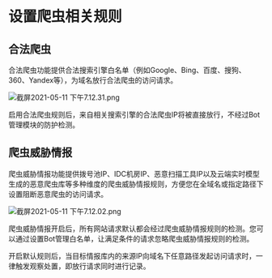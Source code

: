 # 设置爬虫相关规则

## 合法爬虫
合法爬虫功能提供合法搜索引擎白名单（例如Google、Bing、百度、搜狗、360、Yandex等），为域名放行合法爬虫的访问请求。

![截屏2021-05-11 下午7.12.31.png](https://dn-odum9helk.qbox.me/FsCBYlTrYmLzP9m6h61XdjdPimYM)

启用合法爬虫规则后，来自相关搜索引擎的合法爬虫IP将被直接放行，不经过Bot管理模块的防护检测。

## 爬虫威胁情报
爬虫威胁情报功能提供拨号池IP、IDC机房IP、恶意扫描工具IP以及云端实时模型生成的恶意爬虫库等多种维度的爬虫威胁情报规则，方便您在全域名或指定路径下设置阻断恶意爬虫的访问请求。


![截屏2021-05-11 下午7.12.02.png](https://dn-odum9helk.qbox.me/FooSS71heYHbMn3U4g9Vyvq75cKO)

爬虫威胁情报开启后，所有网站请求默认都会经过爬虫威胁情报规则的检测。您可以通过设置Bot管理白名单，让满足条件的请求忽略爬虫威胁情报规则的检测。

开启默认规则后，当目标情报库内的来源IP向域名下任意路径发起访问请求时，一律触发观察处置，即放行请求同时进行记录。
